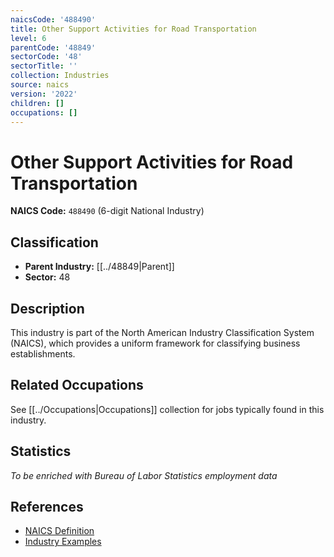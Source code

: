 ```yaml
---
naicsCode: '488490'
title: Other Support Activities for Road Transportation
level: 6
parentCode: '48849'
sectorCode: '48'
sectorTitle: ''
collection: Industries
source: naics
version: '2022'
children: []
occupations: []
---
```

# Other Support Activities for Road Transportation

**NAICS Code:** `488490` (6-digit National Industry)

## Classification

- **Parent Industry:** [[../48849|Parent]]
- **Sector:** 48

## Description

This industry is part of the North American Industry Classification System (NAICS), which provides a uniform framework for classifying business establishments.

## Related Occupations

See [[../Occupations|Occupations]] collection for jobs typically found in this industry.

## Statistics

*To be enriched with Bureau of Labor Statistics employment data*

## References

- [NAICS Definition](https://www.census.gov/naics/)
- [Industry Examples](https://www.census.gov/naics/2022NAICS/)
